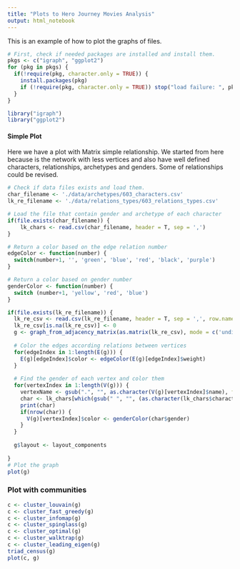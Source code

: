 ```yaml
---
title: "Plots to Hero Journey Movies Analysis"
output: html_notebook
---
```


This is an example of how to plot the graphs of files.
```r
# First, check if needed packages are installed and install them.
pkgs <- c("igraph", "ggplot2")
for (pkg in pkgs) {
  if(!require(pkg, character.only = TRUE)) {
    install.packages(pkg)
    if (!require(pkg, character.only = TRUE)) stop("load failure: ", pkg)
  }
}

library("igraph")
library("ggplot2")
```

#### Simple Plot

Here we have a plot with Matrix simple relationship. We started from here because is the network with less vertices and also have well defined characters, relationships, archetypes and genders. Some of relationships could be revised.


```r
# Check if data files exists and load them.
char_filename <- './data/archetypes/603_characters.csv'
lk_re_filename <- './data/relations_types/603_relations_types.csv'

# Load the file that contain gender and archetype of each character
if(file.exists(char_filename)) {
    lk_chars <- read.csv(char_filename, header = T, sep = ',')
}

# Return a color based on the edge relation number
edgeColor <- function(number) {
  switch(number+1, '', 'green', 'blue', 'red', 'black', 'purple')
}

# Return a color based on gender number
genderColor <- function(number) {
  switch (number+1, 'yellow', 'red', 'blue')
}

if(file.exists(lk_re_filename)) {
  lk_re_csv <- read.csv(lk_re_filename, header = T, sep = ',', row.names = 1)
  lk_re_csv[is.na(lk_re_csv)] <- 0
  g <- graph_from_adjacency_matrix(as.matrix(lk_re_csv), mode = c('undirected'),  weighted = T)
  
  # Color the edges according relations between vertices
  for(edgeIndex in 1:length(E(g))) {
    E(g)[edgeIndex]$color <- edgeColor(E(g)[edgeIndex]$weight)
  }
  
  # Find the gender of each vertex and color them
  for(vertexIndex in 1:length(V(g))) {
    vertexName <- gsub(".", "", as.character(V(g)[vertexIndex]$name), fixed =T)
    char <- lk_chars[which(gsub(" ", "", (as.character(lk_chars$character_name)), fixed = T) == vertexName), ]
    print(char)
    if(nrow(char)) {
      V(g)[vertexIndex]$color <- genderColor(char$gender)
    }
  }
  
  g$layout <- layout_components
  
}
# Plot the graph
plot(g)
```


### Plot with communities

```r
c <- cluster_louvain(g)
c <- cluster_fast_greedy(g)
c <- cluster_infomap(g)
c <- cluster_spinglass(g)
c <- cluster_optimal(g)
c <- cluster_walktrap(g)
c <- cluster_leading_eigen(g)
triad_census(g)
plot(c, g)
``` 